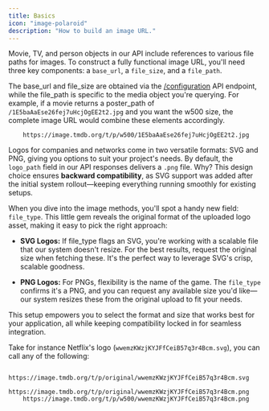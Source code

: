 ```yaml
---
title: Basics
icon: "image-polaroid"
description: "How to build an image URL."
---
```


Movie, TV, and person objects in our API include references to various file paths for images. To construct a fully functional image URL, you'll need three key components: a `base_url`, a `file_size`, and a `file_path`.

The base_url and file_size are obtained via the [/configuration](https://chisa.mintlify.app/api-reference/configuration/details) API endpoint, while the file_path is specific to the media object you're querying. For example, if a movie returns a poster_path of `/1E5baAaEse26fej7uHcjOgEE2t2.jpg` and you want the w500 size, the complete image URL would combine these elements accordingly.

```Example
    https://image.tmdb.org/t/p/w500/1E5baAaEse26fej7uHcjOgEE2t2.jpg
```

Logos for companies and networks come in two versatile formats: SVG and PNG, giving you options to suit your project's needs. By default, the `logo_path` field in our API responses delivers a `.png` file. Why? This design choice ensures **backward compatibility**, as SVG support was added after the initial system rollout—keeping everything running smoothly for existing setups.

When you dive into the image methods, you'll spot a handy new field: `file_type`. This little gem reveals the original format of the uploaded logo asset, making it easy to pick the right approach:

- **SVG Logos:** If file_type flags an SVG, you're working with a scalable file that our system doesn't resize. For the best results, request the original size when fetching these. It's the perfect way to leverage SVG's crisp, scalable goodness.

- **PNG Logos:** For PNGs, flexibility is the name of the game. The `file_type` confirms it's a PNG, and you can request any available size you'd like—our system resizes these from the original upload to fit your needs.

This setup empowers you to select the format and size that works best for your application, all while keeping compatibility locked in for seamless integration.

Take for instance Netflix's logo (`wwemzKWzjKYJFfCeiB57q3r4Bcm.svg`), you can call any of the following:

```Example
    https://image.tmdb.org/t/p/original/wwemzKWzjKYJFfCeiB57q3r4Bcm.svg
    https://image.tmdb.org/t/p/original/wwemzKWzjKYJFfCeiB57q3r4Bcm.png
    https://image.tmdb.org/t/p/w500/wwemzKWzjKYJFfCeiB57q3r4Bcm.png
```
